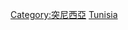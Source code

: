 {{catmore}}
{{Commonscat|Transport in Tunisia}}

[[Category:突尼西亞|Category:突尼西亞]]
[[Category:非洲各国交通|Tunisia]]